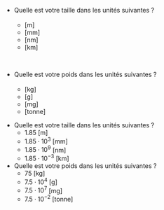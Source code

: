 ::: {.Exercise data-latex=""}

- Quelle est votre taille dans les unités suivantes ?  
&nbsp;
  - [m]  
  - [mm]  
  - [nm]  
  - [km]  

&nbsp;

- Quelle est votre poids dans les unités suivantes ?  
&nbsp;
  - [kg]  
  - [g]  
  - [mg]  
  - [tonne]  

:::

::: {.Answer data-latex=""}

- Quelle est votre taille dans les unités suivantes ?
  - $1.85$ [m]
  - $1.85 \cdot 10^3$ [mm]
  - $1.85 \cdot 10^9$ [nm]
  - $1.85 \cdot 10^{-3}$ [km]

- Quelle est votre poids dans les unités suivantes ?
  - $75$ [kg]
  - $7.5 \cdot 10^4$ [g]
  - $7.5 \cdot 10^7$ [mg]
  - $7.5 \cdot 10^{-2}$ [tonne]

:::
